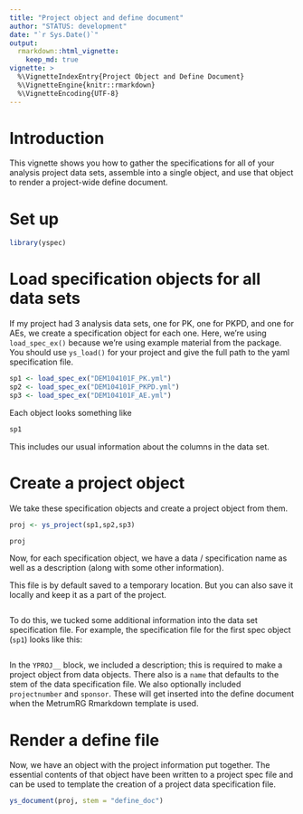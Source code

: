 ```yaml
---
title: "Project object and define document"
author: "STATUS: development"
date: "`r Sys.Date()`"
output: 
  rmarkdown::html_vignette: 
    keep_md: true
vignette: >
  %\VignetteIndexEntry{Project Object and Define Document}
  %\VignetteEngine{knitr::rmarkdown}
  %\VignetteEncoding{UTF-8}
---
```

# Introduction
This vignette shows you how to gather the specifications for all of your
analysis project data sets, assemble into a single object, and use that 
object to render a project-wide define document.

# Set up

```r
library(yspec)
```

# Load specification objects for all data sets

If my project had 3 analysis data sets, one for PK, one for PKPD, and one for 
AEs, we create a specification object for each one.  Here, we're using 
`load_spec_ex()` because we're using example material from the package.  You 
should use `ys_load()` for your project and give the full path to the 
yaml specification file. 

```r
sp1 <- load_spec_ex("DEM104101F_PK.yml")
sp2 <- load_spec_ex("DEM104101F_PKPD.yml")
sp3 <- load_spec_ex("DEM104101F_AE.yml")

```

Each object looks something like
```r
sp1
```

This includes our usual information about the columns in the data set. 


# Create a project object

We take these specification objects and create a 
project object from them. 
```r
proj <- ys_project(sp1,sp2,sp3)

proj

```

Now, for each specification object, we have a data / specification name as well 
as a description (along with some other information). 

This file is by default saved to a temporary location.  But you can also save 
it locally and keep it as a part of the project.

```yaml

```


To do this, we tucked some additional information into the data set 
specification file. For example, the specification file for the first spec 
object (`sp1`) looks like this:
```yaml

```

In the `YPROJ__` block, we included a description; this is required to make a 
project object from data objects. There also is a `name` that defaults to the 
stem of the data specification file.  We also optionally included `projectnumber` 
and `sponsor`.  These will get inserted into the define document when the 
MetrumRG Rmarkdown template is used.

# Render a define file
Now, we have an object with the project information put together.  The essential
contents of that object have been written to a project spec file and can 
be used to template the creation of a project data specification file.

```r
ys_document(proj, stem = "define_doc")
```






